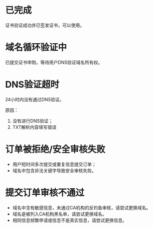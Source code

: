 # 已完成
证书验证成功并已签发证书，可以使用。

# 域名循环验证中
已提交证书申购，等待用户DNS验证域名所有权。

# DNS验证超时
24小时内没有通过DNS验证。

原因：
1. 没有进行DNS验证；
2. TXT解析内容填写错误

# 订单被拒绝/安全审核失败
 - 用户短时间多次提交或重复信息提交订单；
 - 域名中包含非法关键字导致安全审核失败。

# 提交订单审核不通过

 - 域名中含有敏感信息，未通过CA机构的反钓鱼审核，请尝试更换域名。
 - 域名是被列入CA机构黑名单，请尝试更换域名。
 - 相同信息频繁申请或信息不是真实信息，请尝试更换信息。 
 